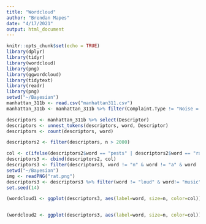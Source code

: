 ---
title: "Wordcloud"
author: "Brendan Mapes"
date: "4/17/2021"
output: html_document
---

```{r setup, include=FALSE}
knitr::opts_chunk$set(echo = TRUE)
library(dplyr)
library(tidyr)
library(wordcloud)
library(png)
library(ggwordcloud)
library(tidytext)
library(readr)
library(png)
setwd("~/Bayesian")
manhattan_311b <- read.csv("manhattan311.csv")
manhattan_311b <- manhattan_311b %>% filter(Complaint.Type != "Noise = Street/Sidewalk" & Complaint.Type != "Noise - Residential" & Complaint.Type != "HEAT/HOT WATER" & Complaint.Type != "Illegal Parking" & Complaint.Type != "Non-Emergency Police Matter" & Complaint.Type != "Noise" & Complaint.Type != "Noise - Vehicle" & Complaint.Type != " Noise - Commercial")

descriptors <- manhattan_311b %>% select(Descriptor)
descriptors <- unnest_tokens(descriptors, word, Descriptor)
descriptors <- count(descriptors, word) 

descriptors2 <- filter(descriptors, n > 2000)

col <- c(ifelse(descriptors2$word == "pests" | descriptors2$word == "rat" | descriptors2$word == "sighting" | descriptors2$word == "rodents", "red", "black"))
descriptors3 <- cbind(descriptors2, col)
descriptors3 <- filter(descriptors3, word != "n" & word != "a" & word != "not" & word != "business" & word != "no" & word!= "compliance" & word != "or" & word != "in" & word != "of" & word!= "to" & word!= "non" & word!= "on" & word != "has" & word!= "for")
setwd("~/Bayesian")
img <- readPNG("rat.png")
descriptors3 <- descriptors3 %>% filter(word != "loud" & word!= "music" & word != "party")
set.seed(14)

(wordcloud1 <- ggplot(descriptors3, aes(label=word, size=n, color=col)) + geom_text_wordcloud_area(mask=img, rm_outside = TRUE) + scale_size_area(max_size=5) + theme_classic())


(wordcloud2 <- ggplot(descriptors3, aes(label=word, size=n, color=col)) + geom_text_wordcloud_area() + scale_size_area())

```




